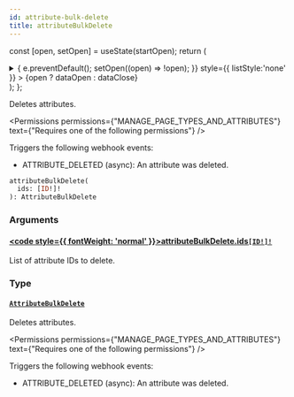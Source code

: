 ```yaml
---
id: attribute-bulk-delete
title: attributeBulkDelete
---
```






const [open, setOpen] = useState(startOpen);
return (
<details {...(open ? { open: true } : {})} className="details" style={{ border:'none', boxShadow:'none', background:'var(--ifm-background-color)' }}>
<summary
onClick={(e) => {
e.preventDefault();
setOpen((open) => !open);
}}
style={{ listStyle:'none' }} >
{open ? dataOpen : dataClose}
</summary>
{open && children}
</details>
);
};

Deletes attributes.


<Permissions permissions={"MANAGE_PAGE_TYPES_AND_ATTRIBUTES"} text={"Requires one of the following permissions"} />


Triggers the following webhook events:

- ATTRIBUTE_DELETED (async): An attribute was deleted.

```graphql
attributeBulkDelete(
  ids: [ID!]!
): AttributeBulkDelete
```

### Arguments

#### [<code style={{ fontWeight: 'normal' }}>attributeBulkDelete.<b>ids</b></code>](#)<Bullet />[`[ID!]!`](../../../api-reference/miscellaneous/scalars/id.mdx) <Badge class="badge badge--secondary" text="non-null"/> <Badge class="badge badge--secondary" text="scalar"/> <Badge class="badge badge--secondary" text="miscellaneous"/>

List of attribute IDs to delete.

### Type

#### [`AttributeBulkDelete`](../../../api-reference/attributes/objects/attribute-bulk-delete.mdx) <Badge class="badge badge--secondary" text="object"/> <Badge class="badge badge--secondary" text="attributes"/>

Deletes attributes.


<Permissions permissions={"MANAGE_PAGE_TYPES_AND_ATTRIBUTES"} text={"Requires one of the following permissions"} />


Triggers the following webhook events:

- ATTRIBUTE_DELETED (async): An attribute was deleted.

